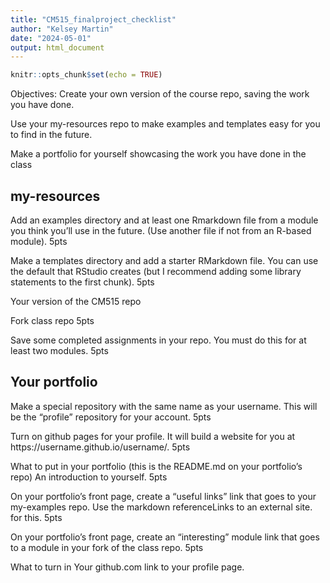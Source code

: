 ```yaml
---
title: "CM515_finalproject_checklist"
author: "Kelsey Martin"
date: "2024-05-01"
output: html_document
---
```


```r
knitr::opts_chunk$set(echo = TRUE)
```

Objectives:
Create your own version of the course repo, saving the work you have done.

Use your my-resources repo to make examples and templates easy for you to find in the future.  

Make a portfolio for yourself showcasing the work you have done in the class
 

## my-resources

Add an examples directory and at least one Rmarkdown file from a module you think you'll use in the future. (Use another file if not from an R-based module). 5pts

Make a templates directory and add a starter RMarkdown file. You can use the default that RStudio creates (but I recommend adding some library statements to the first chunk). 5pts

Your version of the CM515 repo

Fork class repo 5pts

Save some completed assignments in your repo. You must do this for at least two modules. 5pts

## Your portfolio

Make a special repository with the same name as your username. This will be the "profile" repository for your account. 5pts

Turn on github pages for your profile. It will build a website for you at https://username.github.io/username/. 5pts

What to put in your portfolio (this is the README.md on your portfolio's repo)
An introduction to yourself.  5pts 

On your portfolio's front page, create a "useful links" link that goes to your my-examples repo.  Use the markdown referenceLinks to an external site. for this.  5pts

On your portfolio's front page, create an "interesting" module link that goes to a module in your fork of the class repo.  5pts
 


 

 

What to turn in
Your github.com link to your profile page.